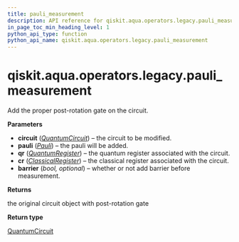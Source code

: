 ```yaml
---
title: pauli_measurement
description: API reference for qiskit.aqua.operators.legacy.pauli_measurement
in_page_toc_min_heading_level: 1
python_api_type: function
python_api_name: qiskit.aqua.operators.legacy.pauli_measurement
---
```


# qiskit.aqua.operators.legacy.pauli\_measurement

<Function id="qiskit.aqua.operators.legacy.pauli_measurement" name="pauli_measurement" isDedicatedPage={true} github="https://github.com/qiskit-community/qiskit-aqua/tree/stable/0.9/qiskit/aqua/operators/legacy/common.py" signature="pauli_measurement(circuit, pauli, qr, cr, barrier=False)">
  Add the proper post-rotation gate on the circuit.

  **Parameters**

  *   **circuit** ([*QuantumCircuit*](qiskit.circuit.QuantumCircuit "qiskit.circuit.QuantumCircuit")) – the circuit to be modified.
  *   **pauli** ([*Pauli*](qiskit.quantum_info.Pauli "qiskit.quantum_info.Pauli")) – the pauli will be added.
  *   **qr** ([*QuantumRegister*](qiskit.circuit.QuantumRegister "qiskit.circuit.QuantumRegister")) – the quantum register associated with the circuit.
  *   **cr** ([*ClassicalRegister*](qiskit.circuit.ClassicalRegister "qiskit.circuit.ClassicalRegister")) – the classical register associated with the circuit.
  *   **barrier** (*bool, optional*) – whether or not add barrier before measurement.

  **Returns**

  the original circuit object with post-rotation gate

  **Return type**

  [QuantumCircuit](qiskit.circuit.QuantumCircuit "qiskit.circuit.QuantumCircuit")
</Function>

